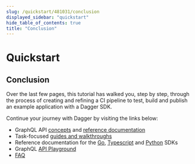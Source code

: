 ```yaml
---
slug: /quickstart/481031/conclusion
displayed_sidebar: "quickstart"
hide_table_of_contents: true
title: "Conclusion"
---
```


# Quickstart


## Conclusion

Over the last few pages, this tutorial has walked you, step by step, through the process of creating and refining a CI pipeline to test, build and publish an example application with a Dagger SDK.

Continue your journey with Dagger by visiting the links below:

- GraphQL API [concepts](../api/975146-concepts.mdx) and [reference documentation](https://docs.dagger.io/api/reference)
- Task-focused [guides and walkthroughs](../guides.mdx)
- Reference documentation for the [Go](https://pkg.go.dev/dagger.io/dagger), [Typescript](../sdk/typescript/reference/modules.md) and [Python](https://dagger-io.readthedocs.org/) SDKs
- GraphQL [API Playground](../api/282105-playground.mdx)
- [FAQ](../faq.mdx)

